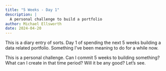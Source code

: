 ```yaml
---
title: "5 Weeks - Day 1"
description: |
  A personal challenge to build a portfolio
author: Michael Ellsworth
date: 2024-04-20
---
```


This is a diary entry of sorts. Day 1 of spending the next 5 weeks building a data related portfolio. Something I've been meaning to do for a while now.

This is a personal challenge. Can I commit 5 weeks to building something? What can I create in that time period? Will it be any good? Let's see.
